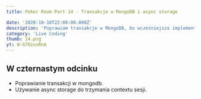 ```yaml
---
title: Poker Room Part 14 - Transakcje w MongoDB i async storage

date: '2020-10-10T22:00:00.000Z'
description: 'Poprawiam transakcje w MongoDB, bo wcześniejsza implementacja nie działała poprawnie.'
category: 'Live Coding'
thumb: 14.png
yt: W-G7OzxxRnA
---
```


## W czternastym odcinku

- Poprawianie transakcji w mongodb.
- Używanie async storage do trzymania contextu sesji.

<PokerRoomCommon />
